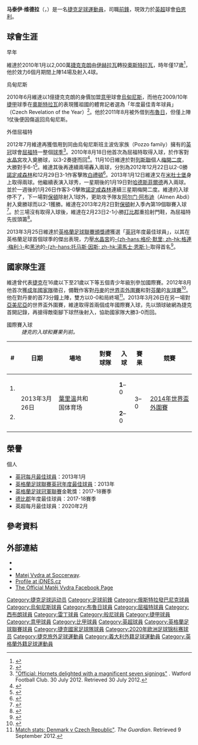 {{noteta|G1=足球|G2=意甲|G3=FAcup
|T=zh-hans:马泰伊·维德拉; zh-hk:馬迪·維達;
|1=zh-hans:马泰伊拉; zh-hk:馬迪;
|2=zh-hans:维德拉; zh-hk:維達;
|3=zh-hans:奥斯特拉瓦;zh-hk:奧斯泰華;zh-tw:奧斯特拉瓦;
}}
{{Infobox football biography
| name           = 馬迪·維達<br>''Matěj Vydra''
| image          = 14-06-03-Česko-Rakousko-Olomouc-nr12-1.jpg
| caption        =
| fullname       = Matěj Vydra
| birth_date     = {{birth date and age|1992|05|01|df=y}}
| birth_place    = {{flagicon|Czechoslovakia}} [[捷克斯洛伐克|捷克斯洛伐克]][[霍捷博日|霍捷博日]]
| height         = {{height|m=1.80}}
| position       = [[前鋒_(足球)|前鋒]]
| currentclub = [[伯恩利足球俱乐部|伯恩利]]
| clubnumber  = 27
| youthyears1 = 1997–2003 | youthclubs1 = FC Chotěboř
| youthyears2 = 2003–2008 | youthclubs2 = [[伊赫拉瓦足球俱樂部|伊赫拉瓦]]
| years1 = 2008–2010 | clubs1 = [[伊赫拉瓦足球俱樂部|伊赫拉瓦]]  | caps1 = 27 | goals1 = 5
| years2 = 2010      | clubs2 = [[奧斯特拉瓦巴尼克足球俱樂部|奧斯特拉瓦]]        | caps2 = 14 | goals2 = 4
| years3 = 2010–2015 | clubs3 = [[乌迪内斯足球俱乐部|乌迪内斯]]                | caps3 = 2  | goals3 = 0
| years4 = 2011–2012 | clubs4 = → [[皇家布魯日足球會|布魯日]] | caps4 = 1  | goals4 = 0
| years5 = 2012–2013 | clubs5 = → [[沃特福德足球俱乐部|沃特福德]]         | caps5 = 41 | goals5 = 20
| years6 = 2013–2014 | clubs6 = → [[西布罗姆维奇足球俱乐部|西布罗姆维奇]] | caps6 = 23 | goals6 =3
| years7 = 2014–2015 | clubs7 = → [[沃特福德足球俱乐部|沃特福德]]         | caps7 = 42 | goals7 = 16
| years8 = 2015–2016 | clubs8 = [[沃特福德足球俱乐部|沃特福德]]                  | caps8 = 1 | goals8 = 0
| years9 = 2015–2016 | clubs9 = → [[雷丁足球會|雷丁]]         | caps9 = 31 | goals9= 3
| years10 = 2016–2018| clubs10 = [[德比郡足球俱乐部|德比郡]]       | caps10 = 73| goals10= 26
| years11 = 2018–    | clubs11 = [[伯恩利足球俱乐部|伯恩利]]       | caps11 =  60 | goals11=  6 <!--League stats only-->
| nationalyears1 = 2007–2008
| nationalteam1  = 捷克U16
| nationalcaps1  = 8
| nationalgoals1 = 2
| nationalyears2 = 2008–2009
| nationalteam2  = 捷克U17
| nationalcaps2  = 18
| nationalgoals2 = 6
| nationalyears3 = 2009
| nationalteam3  = 捷克U18
| nationalcaps3  = 2
| nationalgoals3 = 1
| nationalyears4 = 2010–2011
| nationalteam4  = 捷克U19
| nationalcaps4  = 8
| nationalgoals4 = 1
| nationalyears5 = 2011–2015
| nationalteam5  = [[捷克21歲以下國家足球隊|捷克U21]]
| nationalcaps5  = 4
| nationalgoals5 = 0
| nationalyears6 = 2012–
| nationalteam6  = [[捷克國家足球隊|捷克]]
| nationalcaps6  = 35
| nationalgoals6 = 6
| pcupdate       = 2021年5月24日
| ntupdate       = 2021年3月30日
}}

'''马泰伊·维德拉'''（{{lang-cs|'''Matěj Vydra'''}}，{{bd|1992年|5月1日|catidx=Vydra, Matej}}）是一名[[捷克|捷克]][[足球|足球]][[運動員|運動員]]，司職[[前鋒_(足球)|前鋒]]，現效力於[[英格兰足球超级联赛|英超]]球會[[伯恩利足球俱乐部|伯恩利]]。

==球會生涯==
;早年
維達於2010年1月以2,000萬[[捷克克朗|捷克克朗]]由[[伊赫拉瓦足球俱樂部|伊赫拉瓦]]轉投[[奧斯特拉瓦巴尼克足球俱樂部|奧斯特拉瓦]]，時年僅17歲<ref>{{cite web 
|first=Jaromír|last=Novák
|url=http://fotbal.idnes.cz/mlady-utocnik-vydra-jde-z-jihlavy-do-ostravy-za-temer-dvacet-milionu-1i1-/fotbal.asp?c=A100108_161937_fotbal_mn
|title=Mladý útočník Vydra jde z Jihlavy do Ostravy za téměř dvacet milionů
|language=cs
|publisher=iDNES.cz 
|date=8 January 2010|accessdate=9 May 2010}}</ref>，他於效力6個月期間上陣14場及射入4球。

;烏甸尼斯
2010年6月維達以1億捷克克朗的身價加盟[[意大利足球甲级联赛|意甲]]球會[[乌迪内斯足球俱乐部|烏甸尼斯]]，而他在2009/10年[[捷克足球甲级联赛|捷甲]]球季在[[奧斯特拉瓦巴尼克足球俱樂部|奧斯特拉瓦]]的表現獲祖國的體育記者選為「年度最佳青年球員」（Czech Revelation of the Year）<ref>{{cite web 
|first=Jaromír|last=Novák
|url=http://fotbal.idnes.cz/na-jare-hral-o-titul-ted-utocnik-vydra-sleduje-jak-je-jeho-novy-tym-posledni-16f-/fot_zahranici.asp?c=A100929_140946_fot_zahranici_mn
|title=Na jaře hrál o titul, teď útočník Vydra sleduje, jak je jeho nový tým poslední
|language=cs
|publisher=iDNES.cz 
|date=29 September 2010|accessdate=29 September 2010}}</ref>。他於2011年8月被外借到[[布鲁日足球俱乐部|布魯日]]，但僅上陣1仗後便因傷返回烏甸尼斯。

;外借屈福特
2012年7月維達再獲借用到同由烏甸尼斯班主波佐家族（Pozzo family）擁有的[[英冠|英冠]]球會[[沃特福德足球俱乐部|屈福特]]一整個[[2012年至2013年英格蘭足球冠軍聯賽|球季]]<ref>[http://www.watfordfc.com/page/NewsDetail/0,,10400~2865682,00.html "Official: Hornets delighted with a magnificent seven signings"] {{webarchive|url=https://web.archive.org/web/20120802115016/http://www.watfordfc.com/page/NewsDetail/0%2C%2C10400~2865682%2C00.html |date=2012-08-02 }}. Watford Football Club. 30 July 2012. Retrieved 30 July 2012.</ref>。2010年8月18日他首次為屈福特取得入球，於作客對[[水晶宫足球俱乐部|水晶宮]]攻入奠勝球，以3-2奏捷而回<ref>{{cite web
|url=http://www.bbc.co.uk/sport/0/football/19221446
|title=Crystal Palace 2–3 Watford
|publisher=''[[BBC|BBC]]''
|date=18 August 2012
|accessdate=21 August 2012
|archive-date=2012-10-03
|archive-url=https://www.webcitation.org/6B8mnSg1x?url=http://www.bbc.co.uk/sport/0/football/19221446
|dead-url=no
}}</ref>。11月10日維達於對[[列斯聯足球會|列斯聯]]個人[[梅開二度|梅開二度]]，大勝對手6-1<ref>{{cite web 
|url=http://www.leedsunited.com/news/20121110/watford-live_2247585_2975550
|title=LEEDS 0, WATFORD 1 (Vydra 27)
|publisher=Leeds United Official Website 
|date=10 November 2012 |accessdate=10 November 2012}}</ref>。維達其後再連續兩場轟入兩球，分別為2012年12月22日以2-0勝[[诺丁汉森林足球俱乐部|諾定咸森林]]和12月29日3-1作客擊敗[[布莱顿足球俱乐部|白禮頓]]<ref>{{cite web|url=http://www.watfordfc.com/news/article/121229-brighton-v-watford-566781.aspx|title=BRIGHTON 1, WATFORD 3 (Vydra x2)|publisher=Watford Official Website|date=29 December 2012|accessdate=29 December 2012|deadurl=yes|archiveurl=https://web.archive.org/web/20130105032916/http://www.watfordfc.com/news/article/121229-brighton-v-watford-566781.aspx|archivedate=2013-01-05}}</ref>。2013年1月12日維達又在[[米德尔斯堡足球俱乐部|米杜士堡]]身上取得兩球。他繼續表演入球秀，一星期後的1月19日對[[哈德斯菲尔德足球俱乐部|哈德斯菲爾德]]再入兩球。並於一週後的1月26日作客3-0擊敗[[诺丁汉森林足球俱乐部|諾定咸森林]]連續三星期梅開二度。維達的入球停不了，下一場對[[博尔顿足球俱乐部|保頓]]除射入1球外，更助攻予隊友[[阿尔门·阿布迪|阿尔门·阿布迪]]（Almen Abdi）射入奠勝球而以2-1獲勝。維達在2013年2月2日對[[博尔顿足球俱乐部|保頓]]射入季內第19個聯賽入球<ref>{{cite news |language=en |url=http://www.bbc.co.uk/sport/0/football/21209425 |title=Watford 2-1 Bolton  |publisher=''[[BBC_Sport|BBC Sport]]'' |date=2013-02-02 |accessdate=2013-03-31}}</ref>。於三場沒有取得入球後，維達在2月23日2-1小勝[[德比郡足球俱乐部|打比郡]]重拾射門鞋，為屈福特先拔頭籌<ref>{{cite news |language=en |url=http://www.bbc.co.uk/sport/0/football/21483022 |title=Watford 2-1 Derby |publisher=''[[BBC_Sport|BBC Sport]]'' |date=2013-02-20 |accessdate=2013-02-20}}</ref>。

2013年3月25日維達於[[英格蘭足球聯賽頒獎禮|英格蘭足球聯賽頒獎禮]]獲選「[[英冠|英冠]]年度最佳球員」，以其在英格蘭足球首個球季的傑出表現，力壓[[水晶宫足球俱乐部|水晶宮]]的[[格連·梅利|-{zh-hans:格伦·默里; zh-hk:格連·梅利;}-]]和[[黑池足球會|黑池]]的[[湯馬士·恩斯|-{zh-hans:托马斯·因斯; zh-hk:湯馬士·恩斯;}-]]取得首名<ref>{{cite news |language=en |url=http://www.bbc.co.uk/sport/0/football/21922979 |title=Football League Awards: Matej Vydra named Player of the Year |publisher=''[[BBC_Sport|BBC Sport]]'' |date=2013-03-25 |accessdate=2013-03-31}}</ref>。

==國家隊生涯==
維達曾代表[[捷克|捷克]]在16歲以下至21歲以下等五個青少年級別參加國際賽。2012年8月他首次獲[[捷克國家足球隊|成年國家隊]]徵召，備戰作客對[[丹麥國家足球隊|丹麥]]的[[2014年世界盃外圍賽歐洲區B組|世界盃外圍賽]]和對[[芬蘭國家足球隊|芬蘭]]的[[友誼賽|友誼賽]]<ref>{{cite web
|url=http://www.watfordobserver.co.uk/sport/watfordfc/watfordfcnews/9896314.Vydra_receives_first_Czech_call_up/
|title=Vydra receives first Czech call up
|publisher=Watford Observer
|date=28 August 2012 |accessdate=28 August 2012}}</ref>。他在對丹麥的首73分鐘上陣，雙方以0-0和局終場<ref>[http://www.guardian.co.uk/football/match/2012/sep/08/denmark-v-czechrepublic Match stats: Denmark v Czech Republic"]. ''The Guardian''. Retrieved 9 September 2012.</ref>。2013年3月26日在另一場對[[亞美尼亞國家足球隊|亞美尼亞]]的世界盃外圍賽，維達取得首兩個成年國際賽入球，先以頭球破網為捷克首開記錄，再搶得敵衛腳下球然後射入，協助國家隊大勝3-0而回。

;國際賽入球
:''捷克的入球和賽果列前。''
{| class="wikitable"
|-
! # !! 日期 !! 場地 !! 對賽球隊 !! 入球 !! 賽果 !! 競賽
|-
| 1. || rowspan="2" | 2013年3月26日 || rowspan="2" | [[葉里溫|葉里溫]]共和国体育场 || rowspan="2" | {{fb|ARM}} || '''1'''–0 || rowspan="2" | 3–0 || rowspan="2" | [[2014年世界盃外圍賽歐洲區B組|2014年世界盃外圍賽]]
|-
| 2. || '''2'''–0
|}

==榮譽==
;個人
* [[2012年至2013年英格蘭足球冠軍聯賽#每月最佳球員|英冠每月最佳球員]]：2013年1月
* [[英格蘭足球聯賽頒獎禮#年度最佳球員|英格蘭足球聯賽英冠年度最佳球員]]：2013年
* [[英格蘭足球冠軍聯賽|英格蘭足球冠軍聯賽]]金靴獎：2017-18賽季
* [[德比郡足球俱乐部|德比郡]]年度最佳球員：2017-18賽季
* 英超每月最佳球員：2020年2月

== 參考資料 ==
{{reflist}}

==外部連結==
* {{soccerway}}
* {{soccerbase|id=56676|name=馬迪·維達}}
* [http://uk.soccerway.com/players/matej-vydra/75904/ Matej Vydra at Soccerway].
* [http://fotbal.idnes.cz/db_fotbal.asp?hrac=3008654 Profile at iDNES.cz]
* [http://www.facebook.com/pages/Mat%C4%9Bj-Vydra/328692398458 The Official Matěj Vydra Facebook Page]

{{般尼球員名單}}
{{2020年欧洲足球锦标赛捷克参赛名单}}
{{英格蘭足球聯賽頒獎禮英冠年度最佳球員}}
{{英冠神射手}}
{{2012/13年英冠PFA年度最佳陣容}}

{{DEFAULTSORT:Vydra, Matej}}
[[Category:捷克足球运动员|Category:捷克足球运动员]]
[[Category:足球前鋒|Category:足球前鋒]]
[[Category:俄斯特拉發巴尼克球員|Category:俄斯特拉發巴尼克球員]]
[[Category:烏甸尼斯球員|Category:烏甸尼斯球員]]
[[Category:布魯日球員|Category:布魯日球員]]
[[Category:屈福特球員|Category:屈福特球員]]
[[Category:西布朗球員|Category:西布朗球員]]
[[Category:雷丁球員|Category:雷丁球員]]
[[Category:般尼球員|Category:般尼球員]]
[[Category:捷甲球員|Category:捷甲球員]]
[[Category:意甲球員|Category:意甲球員]]
[[Category:比甲球員|Category:比甲球員]]
[[Category:英超球員|Category:英超球員]]
[[Category:英格蘭足球聯賽球員|Category:英格蘭足球聯賽球員]]
[[Category:捷克國家足球隊球員|Category:捷克國家足球隊球員]]
[[Category:2020年欧洲足球锦标赛球员|Category:2020年欧洲足球锦标赛球员]]
[[Category:捷克旅外足球運動員|Category:捷克旅外足球運動員]]
[[Category:義大利外籍足球運動員|Category:義大利外籍足球運動員]]
[[Category:英格蘭外籍足球運動員|Category:英格蘭外籍足球運動員]]